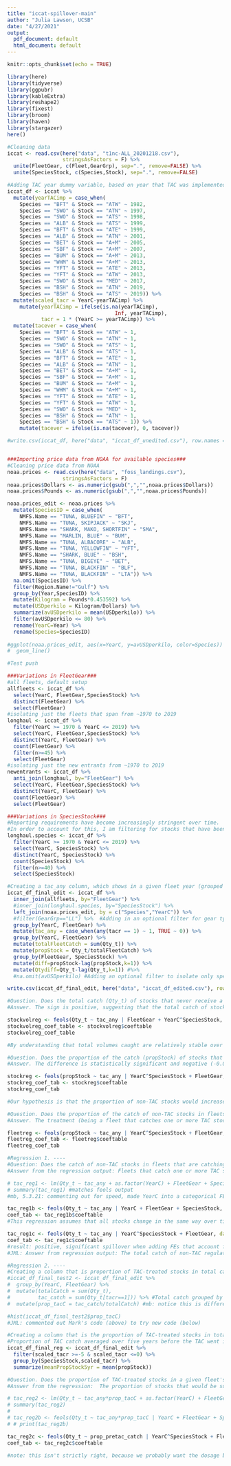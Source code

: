 ```yaml
---
title: "iccat-spillover-main"
author: "Julia Lawson, UCSB"
date: "4/27/2021"
output:
  pdf_document: default
  html_document: default
---
```


```r
knitr::opts_chunk$set(echo = TRUE)

library(here)
library(tidyverse)
library(ggpubr)
library(kableExtra)
library(reshape2)
library(fixest)
library(broom)
library(haven)
library(stargazer)
here()

#Cleaning data
iccat <- read.csv(here("data", "t1nc-ALL_20201218.csv"),
                  stringsAsFactors = F) %>% 
  unite(FleetGear, c(Fleet,GearGrp), sep=".", remove=FALSE) %>% 
  unite(SpeciesStock, c(Species,Stock), sep=".", remove=FALSE)

#Adding TAC year dummy variable, based on year that TAC was implemented (yearTACimp)
iccat_df <- iccat %>%
  mutate(yearTACimp = case_when(
    Species == "BFT" & Stock == "ATW" ~ 1982,
    Species == "SWO" & Stock == "ATN" ~ 1997,
    Species == "SWO" & Stock == "ATS" ~ 1998,
    Species == "ALB" & Stock == "ATS" ~ 1999,
    Species == "BFT" & Stock == "ATE" ~ 1999,
    Species == "ALB" & Stock == "ATN" ~ 2001,
    Species == "BET" & Stock == "A+M" ~ 2005,
    Species == "SBF" & Stock == "A+M" ~ 2007,
    Species == "BUM" & Stock == "A+M" ~ 2013,
    Species == "WHM" & Stock == "A+M" ~ 2013,
    Species == "YFT" & Stock == "ATE" ~ 2013,
    Species == "YFT" & Stock == "ATW" ~ 2013,
    Species == "SWO" & Stock == "MED" ~ 2017,
    Species == "BSH" & Stock == "ATN" ~ 2019,
    Species == "BSH" & Stock == "ATS" ~ 2019)) %>%
  mutate(scaled_tacr = YearC-yearTACimp) %>% 
    mutate(yearTACimp = ifelse(is.na(yearTACimp), 
                                   Inf, yearTACimp),
           tacr = 1 * (YearC >= yearTACimp)) %>%
  mutate(tacever = case_when(
    Species == "BFT" & Stock == "ATW" ~ 1,
    Species == "SWO" & Stock == "ATN" ~ 1,
    Species == "SWO" & Stock == "ATS" ~ 1,
    Species == "ALB" & Stock == "ATS" ~ 1,
    Species == "BFT" & Stock == "ATE" ~ 1,
    Species == "ALB" & Stock == "ATN" ~ 1,
    Species == "BET" & Stock == "A+M" ~ 1,
    Species == "SBF" & Stock == "A+M" ~ 1,
    Species == "BUM" & Stock == "A+M" ~ 1,
    Species == "WHM" & Stock == "A+M" ~ 1,
    Species == "YFT" & Stock == "ATE" ~ 1,
    Species == "YFT" & Stock == "ATW" ~ 1,
    Species == "SWO" & Stock == "MED" ~ 1,
    Species == "BSH" & Stock == "ATN" ~ 1,
    Species == "BSH" & Stock == "ATS" ~ 1)) %>%
    mutate(tacever = ifelse(is.na(tacever), 0, tacever))

#write.csv(iccat_df, here("data", "iccat_df_unedited.csv"), row.names = F)


###Importing price data from NOAA for available species###
#Cleaning price data from NOAA
noaa.prices <- read.csv(here("data", "foss_landings.csv"),
                  stringsAsFactors = F)
noaa.prices$Dollars <- as.numeric(gsub(",","",noaa.prices$Dollars))
noaa.prices$Pounds <- as.numeric(gsub(",","",noaa.prices$Pounds))

noaa.prices_edit <- noaa.prices %>% 
  mutate(SpeciesID = case_when(
    NMFS.Name == "TUNA, BLUEFIN" ~ "BFT",
    NMFS.Name == "TUNA, SKIPJACK" ~ "SKJ",
    NMFS.Name == "SHARK, MAKO, SHORTFIN" ~ "SMA",
    NMFS.Name == "MARLIN, BLUE" ~ "BUM",
    NMFS.Name == "TUNA, ALBACORE" ~ "ALB",
    NMFS.Name == "TUNA, YELLOWFIN" ~ "YFT",
    NMFS.Name == "SHARK, BLUE" ~ "BSH",
    NMFS.Name == "TUNA, BIGEYE" ~ "BET",
    NMFS.Name == "TUNA, BLACKFIN" ~ "BLF",
    NMFS.Name == "TUNA, BLACKFIN" ~ "LTA")) %>% 
  na.omit(SpeciesID) %>% 
  filter(Region.Name!="Gulf") %>% 
  group_by(Year,SpeciesID) %>% 
  mutate(Kilogram = Pounds*0.453592) %>% 
  mutate(USDperkilo = Kilogram/Dollars) %>% 
  summarize(avUSDperkilo = mean(USDperkilo)) %>% 
  filter(avUSDperkilo <= 80) %>% 
  rename(YearC=Year) %>% 
  rename(Species=SpeciesID)
  
#ggplot(noaa.prices_edit, aes(x=YearC, y=avUSDperkilo, color=Species)) +
#  geom_line()

#Test push

```

```r

###Variations in FleetGear###
#all fleets, default setup
allfleets <- iccat_df %>% 
  select(YearC, FleetGear,SpeciesStock) %>% 
  distinct(FleetGear) %>% 
  select(FleetGear)
#isolating just the fleets that span from ~1970 to 2019
longhaul <- iccat_df %>% 
  filter(YearC >= 1970 & YearC <= 2019) %>% 
  select(YearC, FleetGear,SpeciesStock) %>% 
  distinct(YearC, FleetGear) %>% 
  count(FleetGear) %>% 
  filter(n>=45) %>% 
  select(FleetGear)
#isolating just the new entrants from ~1970 to 2019
newentrants <- iccat_df %>% 
  anti_join(longhaul, by="FleetGear") %>% 
  select(YearC, FleetGear,SpeciesStock) %>% 
  distinct(YearC, FleetGear) %>% 
  count(FleetGear) %>%
  select(FleetGear)

###Variations in SpeciesStock###
#Reporting requirements have become increasingly stringent over time.
#In order to account for this, I am filtering for stocks that have been reported to ICCAT for at least 40 years (~1979 to 2019)
longhaul.species <- iccat_df %>% 
  filter(YearC >= 1970 & YearC <= 2019) %>% 
  select(YearC, SpeciesStock) %>% 
  distinct(YearC, SpeciesStock) %>% 
  count(SpeciesStock) %>% 
  filter(n>=40) %>% 
  select(SpeciesStock)

```


```r

#Creating a tac_any column, which shows in a given fleet year (grouped by FleetGear and YearC) if there are any stocks that are catch regulated (1 if at least one TAC-regulated stock is in the catch, 0 if none)
iccat_df_final_edit <- iccat_df %>% 
  inner_join(allfleets, by="FleetGear") %>%
  #inner_join(longhaul.species, by="SpeciesStock") %>% 
  left_join(noaa.prices_edit, by = c("Species","YearC")) %>% 
  #filter(GearGrp=="LL") %>%  #Adding in an optional filter for gear type (LL=long line; PS=purse seine)
  group_by(YearC, FleetGear) %>% 
  mutate(tac_any = case_when(any(tacr == 1) ~ 1, TRUE ~ 0)) %>% 
  group_by(YearC, FleetGear) %>% 
  mutate(totalFleetCatch = sum(Qty_t)) %>%
  mutate(propStock = Qty_t/totalFleetCatch) %>% 
  group_by(FleetGear, SpeciesStock) %>% 
  mutate(diff=propStock-lag(propStock,k=1)) %>%
  mutate(Qtydiff=Qty_t-lag(Qty_t,k=1)) #%>% 
  #na.omit(avUSDperkilo) #Adding an optional filter to isolate only species with NOAA price data

write.csv(iccat_df_final_edit, here("data", "iccat_df_edited.csv"), row.names = F)

```

```r
#Question. Does the total catch (Qty_t) of stocks that never receive a TAC (tacever==0) change within vessels that catch at least one TAC-regulated stock (tac_any==1)?
#Answer. The sign is positive, suggesting that the total catch of stocks that never receive a TAC increases within vessels that catch at least one TAC-managed stock. However, the difference is not statistically significant, suggesting that the change in total volumes caught is minimal.

stockvolreg <- feols(Qty_t ~ tac_any | FleetGear + YearC^SpeciesStock, data = filter(iccat_df_final_edit, tacever==0))
stockvolreg_coef_table <- stockvolreg$coeftable
stockvolreg_coef_table

#By understanding that total volumes caught are relatively stable over time, we can next investigate if proportions within that total volume are changing.

```

```r
#Question. Does the proportion of the catch (propStock) of stocks that never receive a TAC (tac_ever==0) change within vessels that catch at least one TAC_regulated stock (tac_any==1)?
#Answer. The difference is statistically significant and negative (-0.04), suggesting that the proportion of non-TAC stocks decreases within FleetGears that catch at least one TAC managed stock.

stockreg <- feols(propStock ~ tac_any | YearC^SpeciesStock + FleetGear, data = filter(iccat_df_final_edit, tacever==0), cluster="FleetGear")
stockreg_coef_tab <- stockreg$coeftable
stockreg_coef_tab 

#Our hypothesis is that the proportion of non-TAC stocks would increase among vessels that catch at least one TAC-managed stock. This result is the opposite of what we expected.

```

```r
#Question. Does the proportion of the catch of non-TAC stocks in fleets that are catching one or more TAC stock increase or decrease relative to the catch of non-TAC stocks in fleets that do not catch any TAC stocks?
#Answer. The treatment (being a fleet that catches one or more TAC stock) catch of non-TAC stocks in fleets that are catching one or more TAC stock increase 

fleetreg <- feols(propStock ~ tac_any | YearC^SpeciesStock + FleetGear, data = filter(iccat_df_final_edit, tacr==0))
fleetreg_coef_tab <- fleetreg$coeftable
fleetreg_coef_tab

```

```r

#Regression 1. ----
#Question: Does the catch of non-TAC stocks in fleets that are catching one or more TAC stock increase or decrease relative to the catch of non-TAC stocks in fleets that do not catch any TAC stocks?
#Answer from the regression output: Fleets that catch one or more TAC stock increase their catch by 10.89 metric tons, relative to fleets that do not catch any TAC stocks.

# tac_reg1 <- lm(Qty_t ~ tac_any + as.factor(YearC) + FleetGear + SpeciesStock, data = filter(iccat_df_final_edit, tacr==0))
# summary(tac_reg1) #matches feols output
#mb, 5.3.21: commenting out for speed, made YearC into a categorical FE

tac_reg1b <- feols(Qty_t ~ tac_any | YearC + FleetGear + SpeciesStock, data = filter(iccat_df_final_edit, tacr==0))
coef_tab <- tac_reg1b$coeftable
#This regression assumes that all stocks change in the same way over time (this is the YearC fixed effect on its own)

tac_reg1c <- feols(Qty_t ~ tac_any | YearC^SpeciesStock + FleetGear, data = filter(iccat_df_final_edit, tacr==0)) #mb: adding year-by-speciesstock FEs
coef_tab <- tac_reg1c$coeftable
#result: positive, significant spillover when adding FEs that account for variations in stock-by-year
#JML: Answer from regression output: The total catch of non-TAC regulated stocks (SpeciesStock) increases by 113.40 metric tons for fleets (FleetGear) that catch at least one TAC managed stock (tac_any = 1), when SpeciesStock is interacted with year (when we allow for each stock to individually vary over time). 

#Regression 2. ----
#Creating a column that is proportion of TAC-treated stocks in total catch (prop_tacC).
#iccat_df_final_test2 <- iccat_df_final_edit %>% 
#  group_by(YearC, FleetGear) %>% 
#  mutate(totalCatch = sum(Qty_t),
#         tac_catch = sum(Qty_t[tacr==1])) %>% #Total catch grouped by FleetGear and YearC
#  mutate(prop_tacC = tac_catch/totalCatch) #mb: notice this is different

#hist(iccat_df_final_test2$prop_tacC)
#JML: commented out Mark's code (above) to try new code (below)

#Creating a column that is the proportion of TAC-treated stocks in total catch in years prior to when the TAC went into effect (prop_tacCpre)
#Proportion of TAC catch averaged over five years before the TAC went into effect for each stock
iccat_df_final_reg <- iccat_df_final_edit %>% 
  filter(scaled_tacr >=-5 & scaled_tacr <=0) %>% 
  group_by(SpeciesStock,scaled_tacr) %>% 
  summarize(meanPropStock5yr = mean(propStock)) 

#Question. Does the proportion of TAC-treated stocks in a given fleet's total catch increase or decrease relative to the proportion of non-TAC treated stocks following TAC implementation?
#Answer from the regression:  The proportion of stocks that would be subject to TAC restrictions (tacever=1, tacr=0) in a given fleet's total catch, were 316X higher in the years prior to TAC implementation (tacr=0) compared to the years after TAC restrictions were in place.

# tac_reg2 <- lm(Qty_t ~ tac_any*prop_tacC + as.factor(YearC) + FleetGear + SpeciesStock, data = filter(iccat_df_final_reg, tacr==0))
# summary(tac_reg2)
# 
# tac_reg2b <- feols(Qty_t ~ tac_any*prop_tacC | YearC + FleetGear + SpeciesStock, data = filter(iccat_df_final_reg, tacr==0))
# # print(tac_reg2b)

tac_reg2c <- feols(Qty_t ~ prop_pretac_catch | YearC^SpeciesStock + FleetGear, data = filter(iccat_df_final_reg, tacr==0))
coef_tab <- tac_reg2c$coeftable

#note: this isn't strictly right, because we probably want the dosage based on the pre-treatment period only

```

